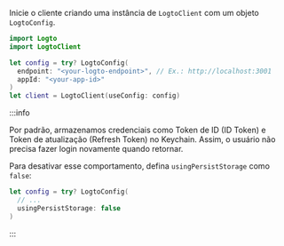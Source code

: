 Inicie o cliente criando uma instância de `LogtoClient` com um objeto `LogtoConfig`.

```swift title="ContentView.swift"
import Logto
import LogtoClient

let config = try? LogtoConfig(
  endpoint: "<your-logto-endpoint>", // Ex.: http://localhost:3001
  appId: "<your-app-id>"
)
let client = LogtoClient(useConfig: config)
```

:::info

Por padrão, armazenamos credenciais como Token de ID (ID Token) e Token de atualização (Refresh Token) no Keychain. Assim, o usuário não precisa fazer login novamente quando retornar.

Para desativar esse comportamento, defina `usingPersistStorage` como `false`:

```swift
let config = try? LogtoConfig(
  // ...
  usingPersistStorage: false
)
```

:::
